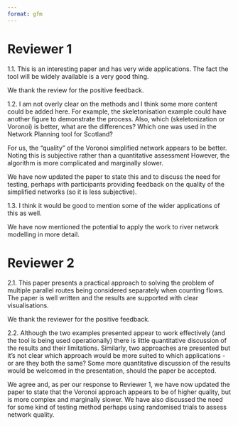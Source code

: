 ```yaml
---
format: gfm
---
```


# Reviewer 1

1.1. This is an interesting paper and has very wide applications. The fact the tool will be widely available is a very good thing.

We thank the review for the positive feedback.

1.2. I am not overly clear on the methods and I think some more content could be added here. For example, the skeletonisation example could have another figure to demonstrate the process. Also, which (skeletonization or Voronoi) is better, what are the differences? Which one was used in the Network Planning tool for Scotland?

For us, the "quality" of the Voronoi simplified network appears to be better. Noting this is subjective rather than a quantitative assessment
However, the algorithm is more complicated and marginally slower.

We have now updated the paper to state this and to discuss the need for testing, perhaps with participants providing feedback on the quality of the simplified networks (so it is less subjective).


1.3. I think it would be good to mention some of the wider applications of this as well.

We have now mentioned the potential to apply the work to river network modelling in more detail.

# Reviewer 2

2.1. This paper presents a practical approach to solving the problem of multiple parallel routes being considered separately when counting flows. The paper is well written and the results are supported with clear visualisations. 

We thank the reviewer for the positive feedback.

2.2. Although the two examples presented appear to work effectively (and the tool is being used operationally) there is little quantitative discussion of the results and their limitations. Similarly, two approaches are presented but it's not clear which approach would be more suited to which applications - or are they both the same? Some more quantitative discussion of the results would be welcomed in the presentation, should the paper be accepted.

We agree and, as per our response to Reviewer 1, we have now updated the paper to state that the Voronoi approach appears to be of higher quality, but is more complex and marginally slower. We have also discussed the need for some kind of testing method perhaps using randomised trials to assess network quality.

 
